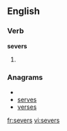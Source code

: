 
==English==

===Verb===
'''severs'''

# {{third-person singular of|[[sever]]}}

===Anagrams===
* {{alphagram|eerssv}}
* [[serves#English|serves]]
* [[verses#English|verses]]

[[fr:severs]]
[[vi:severs]]